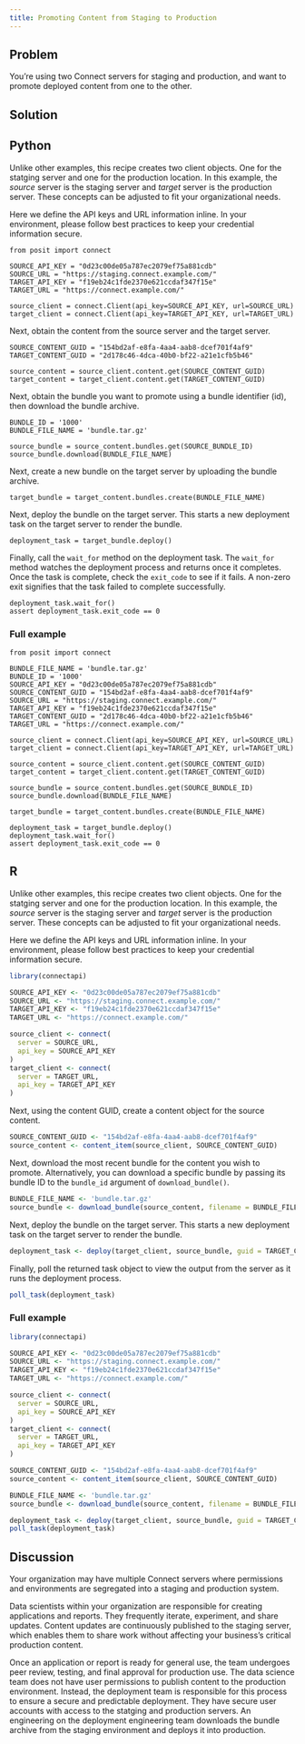 ```yaml
---
title: Promoting Content from Staging to Production
---
```


## Problem

You’re using two Connect servers for staging and production, and want to promote deployed content from one to the other.

## Solution

:::{.panel-tabset group="language"}

## Python

Unlike other examples, this recipe creates two client objects. One for the statging server and one for the production location. In this example, the *source* server is the staging server and *target* server is the production server. These concepts can be adjusted to fit your organizational needs.

::: {.callout-warning}
Here we define the API keys and URL information inline. In your environment, please follow best practices to keep your credential information secure.
:::

```.python
from posit import connect

SOURCE_API_KEY = "0d23c00de05a787ec2079ef75a881cdb"
SOURCE_URL = "https://staging.connect.example.com/"
TARGET_API_KEY = "f19eb24c1fde2370e621ccdaf347f15e"
TARGET_URL = "https://connect.example.com/"

source_client = connect.Client(api_key=SOURCE_API_KEY, url=SOURCE_URL)
target_client = connect.Client(api_key=TARGET_API_KEY, url=TARGET_URL)
```

Next, obtain the content from the source server and the target server. 

<!-- See [Finding Content](../../04-content/05-finding-content) for additional information. -->

```.python
SOURCE_CONTENT_GUID = "154bd2af-e8fa-4aa4-aab8-dcef701f4af9"
TARGET_CONTENT_GUID = "2d178c46-4dca-40b0-bf22-a21e1cfb5b46"

source_content = source_client.content.get(SOURCE_CONTENT_GUID)
target_content = target_client.content.get(TARGET_CONTENT_GUID)
```

Next, obtain the bundle you want to promote using a bundle identifier (id), then download the bundle archive. 

<!-- See [Finding Bundles](../../07-bundles/02-finding-bundles) and [Downloading Bundles](../../07-bundles/06-downloading-bundles) for additional information. -->

```.python
BUNDLE_ID = '1000'
BUNDLE_FILE_NAME = 'bundle.tar.gz'

source_bundle = source_content.bundles.get(SOURCE_BUNDLE_ID)
source_bundle.download(BUNDLE_FILE_NAME)
```

Next, create a new bundle on the target server by uploading the bundle archive.

<!-- See [Creating Bundles](../../07-bundles/03-creating-bundles) for additional information. -->

```.python
target_bundle = target_content.bundles.create(BUNDLE_FILE_NAME)
```

Next, deploy the bundle on the target server. This starts a new deployment task on the target server to render the bundle.

<!-- See [Deploying Bundles](../../07-bundles/07-deploying-bundles) for additional information. -->

```.python
deployment_task = target_bundle.deploy()
```

Finally, call the `wait_for` method on the deployment task. The `wait_for` method watches the deployment process and returns once it completes. Once the task is complete, check the `exit_code` to see if it fails. A non-zero exit signifies that the task failed to complete successfully.

<!-- See [Viewing Task Information](../../08-tasks/01-viewing-task-information/) for additional information. -->

```.python
deployment_task.wait_for()
assert deployment_task.exit_code == 0
```

### Full example

```.python
from posit import connect

BUNDLE_FILE_NAME = 'bundle.tar.gz'
BUNDLE_ID = '1000'
SOURCE_API_KEY = "0d23c00de05a787ec2079ef75a881cdb"
SOURCE_CONTENT_GUID = "154bd2af-e8fa-4aa4-aab8-dcef701f4af9"
SOURCE_URL = "https://staging.connect.example.com/"
TARGET_API_KEY = "f19eb24c1fde2370e621ccdaf347f15e"
TARGET_CONTENT_GUID = "2d178c46-4dca-40b0-bf22-a21e1cfb5b46"
TARGET_URL = "https://connect.example.com/"

source_client = connect.Client(api_key=SOURCE_API_KEY, url=SOURCE_URL)
target_client = connect.Client(api_key=TARGET_API_KEY, url=TARGET_URL)

source_content = source_client.content.get(SOURCE_CONTENT_GUID)
target_content = target_client.content.get(TARGET_CONTENT_GUID)

source_bundle = source_content.bundles.get(SOURCE_BUNDLE_ID)
source_bundle.download(BUNDLE_FILE_NAME)

target_bundle = target_content.bundles.create(BUNDLE_FILE_NAME)

deployment_task = target_bundle.deploy()
deployment_task.wait_for()
assert deployment_task.exit_code == 0
```


## R

Unlike other examples, this recipe creates two client objects. One for the statging server and one for the production location. In this example, the *source* server is the staging server and *target* server is the production server. These concepts can be adjusted to fit your organizational needs.

::: {.callout-warning}
Here we define the API keys and URL information inline. In your environment, please follow best practices to keep your credential information secure.
:::

```.r
library(connectapi)

SOURCE_API_KEY <- "0d23c00de05a787ec2079ef75a881cdb"
SOURCE_URL <- "https://staging.connect.example.com/"
TARGET_API_KEY <- "f19eb24c1fde2370e621ccdaf347f15e"
TARGET_URL <- "https://connect.example.com/"

source_client <- connect(
  server = SOURCE_URL,
  api_key = SOURCE_API_KEY
)
target_client <- connect(
  server = TARGET_URL,
  api_key = TARGET_API_KEY
)
```

Next, using the content GUID, create a content object for the source content.

<!-- See [Finding Content](../../04-content/05-finding-content) for additional information. -->

```.r
SOURCE_CONTENT_GUID <- "154bd2af-e8fa-4aa4-aab8-dcef701f4af9"
source_content <- content_item(source_client, SOURCE_CONTENT_GUID)
```

Next, download the most recent bundle for the content you wish to promote. Alternatively, you can download a specific bundle by passing its bundle ID to the `bundle_id` argument of `download_bundle()`.

```.r
BUNDLE_FILE_NAME <- 'bundle.tar.gz'
source_bundle <- download_bundle(source_content, filename = BUNDLE_FILE_NAME)
```

Next, deploy the bundle on the target server. This starts a new deployment task on the target server to render the bundle.

<!-- See [Deploying Bundles](../../07-bundles/07-deploying-bundles) for additional information. -->

```.r
deployment_task <- deploy(target_client, source_bundle, guid = TARGET_CONTENT_GUID)
```

Finally, poll the returned task object to view the output from the server as it runs the deployment process.

<!-- TODO: Figure out how to check the exit code in R. -->

<!-- See [Viewing Task Information](../../08-tasks/01-viewing-task-information/) for additional information. -->

```.r
poll_task(deployment_task)
```

### Full example

```.r
library(connectapi)

SOURCE_API_KEY <- "0d23c00de05a787ec2079ef75a881cdb"
SOURCE_URL <- "https://staging.connect.example.com/"
TARGET_API_KEY <- "f19eb24c1fde2370e621ccdaf347f15e"
TARGET_URL <- "https://connect.example.com/"

source_client <- connect(
  server = SOURCE_URL,
  api_key = SOURCE_API_KEY
)
target_client <- connect(
  server = TARGET_URL,
  api_key = TARGET_API_KEY
)

SOURCE_CONTENT_GUID <- "154bd2af-e8fa-4aa4-aab8-dcef701f4af9"
source_content <- content_item(source_client, SOURCE_CONTENT_GUID)

BUNDLE_FILE_NAME <- 'bundle.tar.gz'
source_bundle <- download_bundle(source_content, filename = BUNDLE_FILE_NAME)

deployment_task <- deploy(target_client, source_bundle, guid = TARGET_CONTENT_GUID)
poll_task(deployment_task)
```

:::

## Discussion

Your organization may have multiple Connect servers where permissions and environments are segregated into a staging and production system.

Data scientists within your organization are responsible for creating applications and reports. They frequently iterate, experiment, and share updates. Content updates are continuously published to the staging server, which enables them to share work without affecting your business's critical production content.

Once an application or report is ready for general use, the team undergoes peer review, testing, and final approval for production use. The data science team does not have user permissions to publish content to the production environment. Instead, the deployment team is responsible for this process to ensure a secure and predictable deployment. They have secure user accounts with access to the statging and production servers. An engineering on the deployment engineering team downloads the bundle archive from the staging environment and deploys it into production.
